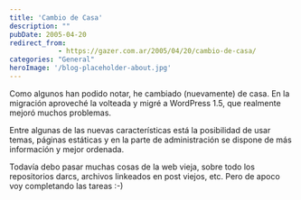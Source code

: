 ```yaml
---
title: 'Cambio de Casa'
description: ""
pubDate: 2005-04-20
redirect_from: 
            - https://gazer.com.ar/2005/04/20/cambio-de-casa/
categories: "General"
heroImage: '/blog-placeholder-about.jpg'
---
```

Como algunos han podido notar, he cambiado (nuevamente) de casa. En la migración aproveché la volteada y migré a WordPress 1.5, que realmente mejoró muchos problemas.

Entre algunas de las nuevas características está la posibilidad de usar temas, páginas estáticas y en la parte de administración se dispone de más información y mejor ordenada.

Todavía debo pasar muchas cosas de la web vieja, sobre todo los repositorios darcs, archivos linkeados en post viejos, etc. Pero de apoco voy completando las tareas :-)
